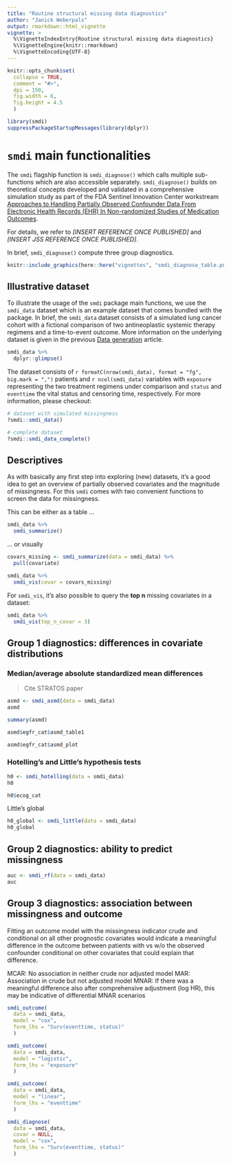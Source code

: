 ```yaml
---
title: "Routine structural missing data diagnostics"
author: "Janick Weberpals"
output: rmarkdown::html_vignette
vignette: >
  %\VignetteIndexEntry{Routine structural missing data diagnostics}
  %\VignetteEngine{knitr::rmarkdown}
  %\VignetteEncoding{UTF-8}
---
```


```r
knitr::opts_chunk$set(
  collapse = TRUE,
  comment = "#>",
  dpi = 150,
  fig.width = 6,
  fig.height = 4.5
  )
```

```r
library(smdi)
suppressPackageStartupMessages(library(dplyr))
```

# `smdi` main functionalities

The `smdi` flagship function is `smdi_diagnose()` which calls multiple sub-functions which are also accessible separately. `smdi_diagnose()` builds on theoretical concepts developed and validated in a comprehensive simulation study as part of the FDA Sentinel Innovation Center workstream [Approaches to Handling Partially Observed Confounder Data From Electronic Health Records (EHR) In Non-randomized Studies of Medication Outcomes](https://www.sentinelinitiative.org/methods-data-tools/methods/approaches-handling-partially-observed-confounder-data-electronic-health).

For details, we refer to *[INSERT REFERENCE ONCE PUBLISHED]* and *[INSERT JSS REFERENCE ONCE PUBLISHED]*.

In brief, `smdi_diagnose()` compute three group diagnostics.

```r
knitr::include_graphics(here::here("vignettes", "smdi_diagnose_table.png"))
```

## Illustrative dataset

To illustrate the usage of the `smdi` package main functions, we use the `smdi_data` dataset which is an example dataset that comes bundled with the package. In brief, the `smdi_data` dataset consists of a simulated lung cancer cohort with a fictional comparison of two antineoplastic systemic therapy regimens and a time-to-event outcome. More information on the underlying dataset is given in the previous [Data generation](https://janickweberpals.gitlab-pages.partners.org/smdi/articles/data_generation.html) article.

```r
smdi_data %>% 
  dplyr::glimpse()
```

The dataset consists of `r formatC(nrow(smdi_data), format = "fg", big.mark = ",")` patients and `r ncol(smdi_data)` variables with `exposure` representing the two treatment regimens under comparison and `status` and `eventtime` the vital status and censoring time, respectively. For more information, please checkout:

```r
# dataset with simulated missingness
?smdi::smdi_data()

# complete dataset
?smdi::smdi_data_complete()
```


## Descriptives

As with basically any first step into exploring (new) datasets, it's a good idea to get an overview of partially observed covariates and the magnitude of missingness. For this `smdi` comes with two convenient functions to screen the data for missingness.

This can be either as a table ...

```r
smdi_data %>% 
  smdi_summarize()
```

... or visually

```r
covars_missing <- smdi_summarize(data = smdi_data) %>% 
  pull(covariate)

smdi_data %>% 
  smdi_vis(covar = covars_missing)
```

For `smdi_vis`, it's also possible to query the **top n** missing covariates in a dataset:

```r
smdi_data %>% 
  smdi_vis(top_n_covar = 3)
```


## Group 1 diagnostics: differences in covariate distributions

### Median/average absolute standardized mean differences

>Cite STRATOS paper

```r
asmd <- smdi_asmd(data = smdi_data)
asmd
```

```r
summary(asmd)
```

```r
asmd$egfr_cat$asmd_table1
```

```r
asmd$egfr_cat$asmd_plot
```

### Hotelling's and Little's hypothesis tests

```r
h0 <- smdi_hotelling(data = smdi_data)
h0
```

```r
h0$ecog_cat
```

Little's global

```r
h0_global <- smdi_little(data = smdi_data)
h0_global
```

## Group 2 diagnostics: ability to predict missingness

```r
auc <- smdi_rf(data = smdi_data)
auc
```

## Group 3 diagnostics: association between missingness and outcome

Fitting an outcome model with the missingness indicator crude and conditional on all other prognostic covariates would indicate a meaningful difference in the outcome between patients with vs w/o the observed confounder conditional on other covariates that could explain that difference.

MCAR: No association in neither crude nor adjusted model
MAR: Association in crude but not adjusted model
MNAR: If there was a meaningful difference also after comprehensive adjustment (log HR), this may be indicative of differential MNAR scenarios

```r
smdi_outcome(
  data = smdi_data, 
  model = "cox",
  form_lhs = "Surv(eventtime, status)"
  )
```

```r
smdi_outcome(
  data = smdi_data, 
  model = "logistic",
  form_lhs = "exposure"
  )
```

```r
smdi_outcome(
  data = smdi_data, 
  model = "linear",
  form_lhs = "eventtime"
  )
```


```r
smdi_diagnose(
  data = smdi_data,
  covar = NULL,
  model = "cox",
  form_lhs = "Surv(eventtime, status)"
  )
```

